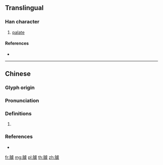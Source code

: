 {{character info/new}}
==Translingual==

===Han character===
{{Han char|rn=130|rad=肉|as=13|sn=17|four=71232|canj=BYPO}}

# [[palate]]

====References====
* {{Han ref|kx=0996.120|dkj=29949|dj=1447.140|hdz=32115.150|uh=81C4|ud=33220|bh=EDE9|bd=60905}}

----

==Chinese==
{{zh-forms}}

===Glyph origin===
{{Han etym}}

===Pronunciation===
{{zh-pron
|m=jū
|c=koek6,kek6
|mc=y
|oc=y
|cat=
}}

===Definitions===
{{zh-hanzi}}

# {{rfdef|zh}}

===References===
* {{R:yue:Hanzi}}

[[fr:臄]]
[[mg:臄]]
[[pl:臄]]
[[th:臄]]
[[zh:臄]]